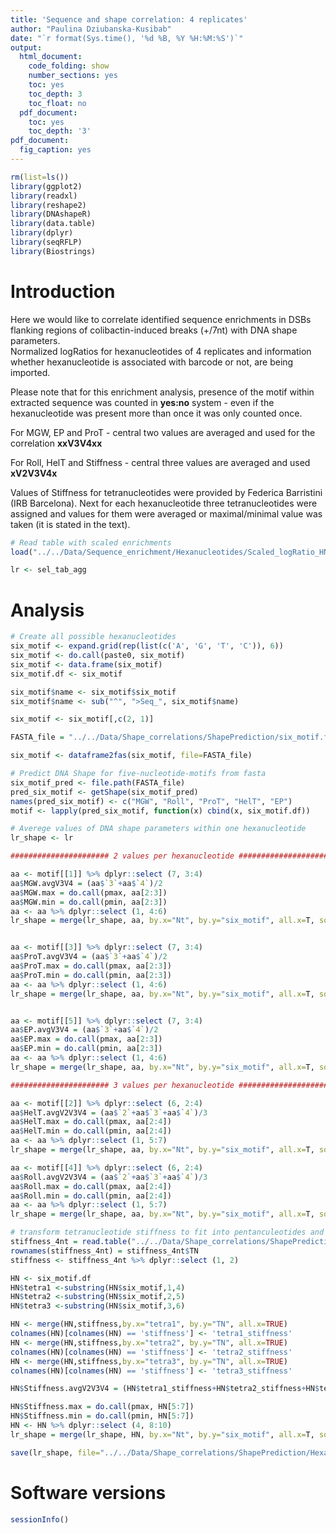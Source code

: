 ```yaml
---
title: 'Sequence and shape correlation: 4 replicates'
author: "Paulina Dziubanska-Kusibab"
date: "`r format(Sys.time(), '%d %B, %Y %H:%M:%S')`"
output:
  html_document:
    code_folding: show
    number_sections: yes
    toc: yes
    toc_depth: 3
    toc_float: no
  pdf_document:
    toc: yes
    toc_depth: '3'
pdf_document:
  fig_caption: yes
---
```


```r
rm(list=ls())
library(ggplot2)
library(readxl)
library(reshape2)
library(DNAshapeR)
library(data.table)
library(dplyr)
library(seqRFLP)
library(Biostrings)
```

# Introduction
Here we would like to correlate identified sequence enrichments in DSBs flanking regions of colibactin-induced breaks (+/7nt) with DNA shape parameters.  
Normalized logRatios for hexanucleotides of 4 replicates and information whether hexanucleotide is associated with barcode or not, are being imported.  
  
Please note that for this enrichment analysis, presence of the motif within extracted sequence was counted in **yes:no** system - even if the hexanucleotide was present more than once it was only counted once.  
   
For MGW, EP and ProT - central two values are averaged and used for the correlation **xxV3V4xx**  

For Roll, HelT and Stiffness - central three values are averaged and used **xV2V3V4x**  

Values of Stiffness for tetranucleotides were provided by Federica Barristini (IRB Barcelona). Next for each hexanucleotide three tetranucleotides were assigned and values for them were averaged or maximal/minimal value was taken (it is stated in the text).

```r
# Read table with scaled enrichments
load("../../Data/Sequence_enrichment/Hexanucleotides/Scaled_logRatio_HN_4rep_cnt_once.RData")

lr <- sel_tab_agg
```

# Analysis
```r
# Create all possible hexanucleotides
six_motif <- expand.grid(rep(list(c('A', 'G', 'T', 'C')), 6))
six_motif <- do.call(paste0, six_motif)
six_motif <- data.frame(six_motif)
six_motif.df <- six_motif

six_motif$name <- six_motif$six_motif
six_motif$name <- sub("^", ">Seq_", six_motif$name)

six_motif <- six_motif[,c(2, 1)]

FASTA_file = "../../Data/Shape_correlations/ShapePrediction/six_motif.fasta"

six_motif <- dataframe2fas(six_motif, file=FASTA_file)

# Predict DNA Shape for five-nucleotide-motifs from fasta
six_motif_pred <- file.path(FASTA_file)
pred_six_motif <- getShape(six_motif_pred)
names(pred_six_motif) <- c("MGW", "Roll", "ProT", "HelT", "EP")
motif <- lapply(pred_six_motif, function(x) cbind(x, six_motif.df))
```


```r
# Averege values of DNA shape parameters within one hexanucleotide
lr_shape <- lr

###################### 2 values per hexanucleotide ######################

aa <- motif[[1]] %>% dplyr::select (7, 3:4)
aa$MGW.avgV3V4 = (aa$`3`+aa$`4`)/2
aa$MGW.max = do.call(pmax, aa[2:3])
aa$MGW.min = do.call(pmin, aa[2:3])
aa <- aa %>% dplyr::select (1, 4:6)
lr_shape = merge(lr_shape, aa, by.x="Nt", by.y="six_motif", all.x=T, sort=F)


aa <- motif[[3]] %>% dplyr::select (7, 3:4)
aa$ProT.avgV3V4 = (aa$`3`+aa$`4`)/2
aa$ProT.max = do.call(pmax, aa[2:3])
aa$ProT.min = do.call(pmin, aa[2:3])
aa <- aa %>% dplyr::select (1, 4:6)
lr_shape = merge(lr_shape, aa, by.x="Nt", by.y="six_motif", all.x=T, sort=F)


aa <- motif[[5]] %>% dplyr::select (7, 3:4)
aa$EP.avgV3V4 = (aa$`3`+aa$`4`)/2
aa$EP.max = do.call(pmax, aa[2:3])
aa$EP.min = do.call(pmin, aa[2:3])
aa <- aa %>% dplyr::select (1, 4:6)
lr_shape = merge(lr_shape, aa, by.x="Nt", by.y="six_motif", all.x=T, sort=F)

###################### 3 values per hexanucleotide ######################

aa <- motif[[2]] %>% dplyr::select (6, 2:4)
aa$HelT.avgV2V3V4 = (aa$`2`+aa$`3`+aa$`4`)/3
aa$HelT.max = do.call(pmax, aa[2:4])
aa$HelT.min = do.call(pmin, aa[2:4])
aa <- aa %>% dplyr::select (1, 5:7)
lr_shape = merge(lr_shape, aa, by.x="Nt", by.y="six_motif", all.x=T, sort=F)

aa <- motif[[4]] %>% dplyr::select (6, 2:4)
aa$Roll.avgV2V3V4 = (aa$`2`+aa$`3`+aa$`4`)/3
aa$Roll.max = do.call(pmax, aa[2:4])
aa$Roll.min = do.call(pmin, aa[2:4])
aa <- aa %>% dplyr::select (1, 5:7)
lr_shape = merge(lr_shape, aa, by.x="Nt", by.y="six_motif", all.x=T, sort=F)
```


```r
# transform tetranucleotide stiffness to fit into pentanculeotides and calculate averaged value
stiffness_4nt = read.table("../../Data/Shape_correlations/ShapePrediction/stiffness_data_4nt_Federica.txt", sep=" ", header=T, stringsAsFactors = F)
rownames(stiffness_4nt) = stiffness_4nt$TN
stiffness <- stiffness_4nt %>% dplyr::select (1, 2)

HN <- six_motif.df
HN$tetra1 <-substring(HN$six_motif,1,4) 
HN$tetra2 <-substring(HN$six_motif,2,5)
HN$tetra3 <-substring(HN$six_motif,3,6) 

HN <- merge(HN,stiffness,by.x="tetra1", by.y="TN", all.x=TRUE)
colnames(HN)[colnames(HN) == 'stiffness'] <- 'tetra1_stiffness'
HN <- merge(HN,stiffness,by.x="tetra2", by.y="TN", all.x=TRUE)
colnames(HN)[colnames(HN) == 'stiffness'] <- 'tetra2_stiffness'
HN <- merge(HN,stiffness,by.x="tetra3", by.y="TN", all.x=TRUE)
colnames(HN)[colnames(HN) == 'stiffness'] <- 'tetra3_stiffness'

HN$Stiffness.avgV2V3V4 = (HN$tetra1_stiffness+HN$tetra2_stiffness+HN$tetra3_stiffness)/3
```

```r
HN$Stiffness.max = do.call(pmax, HN[5:7])
HN$Stiffness.min = do.call(pmin, HN[5:7])
HN <- HN %>% dplyr::select (4, 8:10)
lr_shape = merge(lr_shape, HN, by.x="Nt", by.y="six_motif", all.x=T, sort=F)
```

```r
save(lr_shape, file="../../Data/Shape_correlations/ShapePrediction/Hexanucleotide_Shape_and_Enrichment.Rdata")
```


# Software versions
```r
sessionInfo()
```
